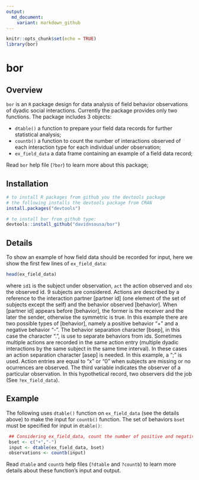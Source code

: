 ```yaml
---
output:
  md_document:
    variant: markdown_github
---
```


```r
knitr::opts_chunk$set(echo = TRUE)
library(bor)
```

# bor

## Overview

`bor`  is an `R` package design for data analysis of field behavior observations of dyadic social interactions. Currently the package provides only two functions. The package includes 3 objects:

* `dtable()` a function to prepare your field data records for further statistical analysis;
* `countb()` a function to count the number of interactions observed of each interaction type for each individual under observation;
* `ex_field_data` a data frame containing an example of a field data record;

Read `bor` help file (`?bor`) to learn more about this package;

## Installation

```r
# to install R packages from github you the devtools package
# the following installs the devtools package from CRAN
install.packages("devtools")

# to install bor from github type:
devtools::install_github("davidnsousa/bor")
```

## Details

To show an example of how field data should be recorded for input, here we show the first few lines of `ex_field_data`:

``` r
head(ex_field_data)
```

where `id1` is the subject under observation, `act` the action observed and `obs` the observed id. 9 subjects are considered. Actions are described by a reference to the interaction partner [partner id] (one element of the set of subjects except the self) and the behavior observed [behavior]. When [partner id] appears before [behavior], the former is the receiver and the later the sender, otherwise the symmetric is true. In this example there are two possible types of [behavior], namely a positive behavior "+" and a negative behavior "-". The behavior separation character [bsep], in this case the character ".", is use to separate behaviors from ids. Sometimes multiple actions are recorded in the same action entry (multiple dyadic interactions by the same subject in the same time interval). In these cases an action separation character [asep] is needed. In this example, a ";" is used. Action entries are equal to "x" or "0" when subjects are missing or no ocurrences are observed. The third variable indicates the observer of a particular observation. In this hypothetical record, two observers did the job (See `?ex_field_data`).

## Example

The following uses `dtable()` function on `ex_field_data` (see the details above) to  make the input for `countb()` function. The set of behaviors `bset` must be specified for input in `dtable()`:

``` r
 ## Considering ex_field_data, count the number of positive and negative interactions between the various subjects S1, s2, ..., s9 observed by observers 1 and 2. But first converting the raw data to suitable form of input for countb()
 bset <- c("+","-")
 input <- dtable(ex_field_data, bset)
 observations <- countb(input)
```

Read `dtable` and `countb` help files (`?dtable` and `?countb`) to learn more details about these function's input and output.
